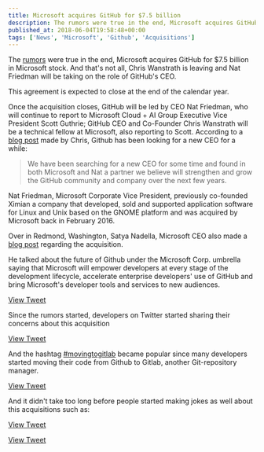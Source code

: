 ```yaml
---
title: Microsoft acquires GitHub for $7.5 billion
description: The rumors were true in the end, Microsoft acquires GitHub for $7.5 billion in Microsoft stock. And that's not all, Chris Wanstrath is leaving and Nat Friedman will be taking on the role of GitHub's CEO.
published_at: 2018-06-04T19:58:48+00:00
tags: ['News', 'Microsoft', 'Github', 'Acquisitions']
---
```


The [rumors][1] were true in the end, Microsoft acquires GitHub for $7.5 billion in Microsoft stock. And that's not all, Chris Wanstrath is leaving and Nat Friedman will be taking on the role of GitHub's CEO.

This agreement is expected to close at the end of the calendar year.

Once the acquisition closes, GitHub will be led by CEO Nat Friedman, who will continue to report to Microsoft Cloud + AI Group Executive Vice President Scott Guthrie; GitHub CEO and Co-Founder Chris Wanstrath will be a technical fellow at Microsoft, also reporting to Scott.
According to a [blog post][2] made by Chris, Github has been looking for a new CEO for a while:

> We have been searching for a new CEO for some time and found in both Microsoft and Nat a partner we believe will strengthen and grow the GitHub community and company over the next few years.

Nat Friedman, Microsoft Corporate Vice President, previously co-founded Ximian a company that developed, sold and supported application software for Linux and Unix based on the GNOME platform and was acquired by Microsoft back in February 2016.

Over in Redmond, Washington, Satya Nadella, Microsoft CEO also made a [blog post][4] regarding the acquisition.

He talked about the future of Github under the Microsoft Corp. umbrella saying that Microsoft will empower developers at every stage of the development lifecycle, accelerate enterprise developers' use of GitHub and bring Microsoft's developer tools and services to new audiences.

[View Tweet](https://twitter.com/nicolerenee3810/status/1003671557867229185)

Since the rumors started, developers on Twitter started sharing their concerns about this acquisition

[View Tweet](https://twitter.com/jmattheij/status/1003551075461451776)

And the hashtag [#movingtogitlab][5] became popular since many developers started moving their code from Github to Gitlab, another Git-repository manager.

[View Tweet](https://twitter.com/gitlab/status/1003409836170547200)

And it didn't take too long before people started making jokes as well about this acquisitions such as:

[View Tweet](https://twitter.com/brandonkelly/status/1003394649141252096)

[View Tweet](https://twitter.com/darylginn/status/1002879517751414784)

[1]: https://www.bloomberg.com/news/articles/2018-06-03/microsoft-is-said-to-have-agreed-to-acquire-coding-site-github
[2]: https://blog.github.com/2018-06-04-github-microsoft/
[4]: https://blogs.microsoft.com/blog/2018/06/04/microsoft-github-empowering-developers/
[5]: https://twitter.com/hashtag/movingtogitlab
